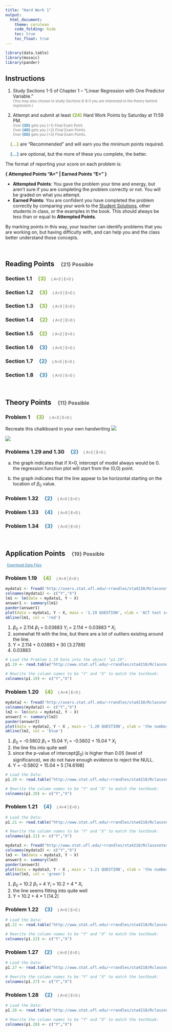 ---
title: "Hard Work 1"
output: 
  html_document:
    theme: cerulean
    code_folding: hide
    toc: true
    toc_float: true
---

```{r, include = FALSE}
library(data.table)
library(mosaic)
library(pander)
```

## Instructions

1. Study Sections 1-5 of Chapter 1 -- "Linear Regression with One Predictor Variable."    
<span id=note>(You may also choose to study Sections 6-8 if you are interested in the theory behind regression.)</span>

2. Attempt and submit at least <span id=recpoints style="padding-left:0px;">{24}</span> Hard Work Points by Saturday at 11:59 PM.    
<span id=note>Over <span id=points style="padding-left:0px;">{30}</span> gets you {+1} Final Exam Point.</span>    
<span id=note>Over <span id=points style="padding-left:0px;">{40}</span> gets you {+2} Final Exam Points.</span>    
<span id=note>Over <span id=points style="padding-left:0px;">{50}</span> gets you {+3} Final Exam Points.</span>

<span id=recpoints>{...}</span> are "Recommended" and will earn you the minimum points required. 

<span id=points>{...}</span> are optional, but the more of these you complete, the better.

The format of reporting your score on each problem is: 

**\{ Attempted Points "A=" | Earned Points "E=" \}**

* **Attempted Points**: You gave the problem your time and energy, but aren't sure if you are completing the problem correctly or not. You will be graded on what you attempt.
* **Earned Points**: You are confident you have completed the problem correctly by comparing your work to the [Student Solutions](http://fac.ksu.edu.sa/sites/default/files/1_58.pdf), other students in class, or the examples in the book. This should always be less than or equal to **Attempted Points**. 

By marking points in this way, your teacher can identify problems that you are working on, but having difficulty with, and can help you and the class better understand those concepts.

<br/>

## Reading Points <span id=headpoints>{21} Possible</span>

### Section 1.1 <span id=recpoints>{3}</span><span id=report>{ A=3 | E=0 }</span>


### Section 1.2 <span id=recpoints>{3}</span><span id=report>{ A=3 | E=0 }</span>


### Section 1.3 <span id=recpoints>{3}</span><span id=report>{ A=3 | E=0 }</span>


### Section 1.4 <span id=recpoints>{2}</span><span id=report>{ A=2 | E=0 }</span>


### Section 1.5 <span id=recpoints>{2}</span><span id=report>{ A=2 | E=0 }</span>


### Section 1.6 <span id=points>{3}</span><span id=report>{ A=0 | E=0 }</span>


### Section 1.7 <span id=points>{2}</span><span id=report>{ A=0 | E=0 }</span>


### Section 1.8 <span id=points>{3}</span><span id=report>{ A=0 | E=0 }</span>


<br/>

## Theory Points <span id=headpoints>{11} Possible</span>


### Problem 1 <span id=recpoints>{3}</span><span id=report>{ A=3 | E=0 }</span>

Recreate this chalkboard in your own handwriting 
 ![](http://byuimath.com/statistics_files/SLRTheory.jpg)




<!-- Uncomment the code below, and insert your own picture file path to load the picture of your version of this chalkboard.-->

 ![](../math 425.jpg) 
 

### Problems 1.29 and 1.30 <span id=points>{2}</span><span id=report>{ A=2 | E=0 }</span>

a. the graph indicates that if X=0, intercept of model always would be 0. the regression function plot will start from the (0,0) point. 

b. the graph indicates that the line appear to be horizontal starting on the location of $\beta_0$ value.
 
### Problem 1.32 <span id=points>{2}</span><span id=report>{ A=0 | E=0 }</span>
 
### Problem 1.33 <span id=points>{4}</span><span id=report>{ A=0 | E=0 }</span>
 
### Problem 1.34 <span id=points>{3}</span><span id=report>{ A=0 | E=0 }</span>


<br/> 

## Application Points <span id=headpoints>{19} Possible</span>


<a id=datalink target="_blank" href=http://www.stat.ufl.edu/~rrandles/sta4210/Rclassnotes/data/textdatasets/index.html>Download Data Files</a>



### Problem 1.19 <span id=recpoints>{4}</span><span id=report>{ A=4 | E=0 }</span>

```{r}
mydata1 <- fread('http://users.stat.ufl.edu/~rrandles/sta4210/Rclassnotes/data/textdatasets/KutnerData/Chapter%20%201%20Data%20Sets/CH01PR19.txt')
colnames(mydata1) <- c("Y","X")
lm1 <- lm(data = mydata1, Y ~ X)
answer1 <- summary(lm1)
pander(answer1)
plot(data = mydata1, Y ~ X, main = '1.19 QUESTION', xlab = 'ACT test score', ylab = 'GPA' )
abline(lm1, col = 'red')
```

1. $\beta_0$ = 2.114  $\beta_1$ = 0.03883  $Y_i$ = 2.114 + 0.03883 * $X_i$
2. somewhat fit with the line, but there are a lot of outliers existing around the line.
3. Y = 2.114 + 0.03883 * 30 [3.2789]
4. 0.03883

```{r getp19}
# Load the Problem 1.19 Data into the object "p1.19":
p1.19 <- read.table("http://www.stat.ufl.edu/~rrandles/sta4210/Rclassnotes/data/textdatasets/KutnerData/Chapter%20%201%20Data%20Sets/CH01PR19.txt")

# Rewrite the column names to be "Y" and "X" to match the textbook:
colnames(p1.19) <- c("Y","X")
```




### Problem 1.20 <span id=recpoints>{4}</span><span id=report>{ A=4 | E=0 }</span> 

```{r}
mydata2 <- fread('http://users.stat.ufl.edu/~rrandles/sta4210/Rclassnotes/data/textdatasets/KutnerData/Chapter%20%201%20Data%20Sets/CH01PR20.txt')
colnames(mydata2) <- c("Y","X")
lm2 <- lm(data = mydata2, Y ~ X)
answer2 <- summary(lm2)
pander(answer2)
plot(data = mydata2, Y ~ X , main = '1.20 QUESTION', xlab = 'the number of copiers serviced ', ylab = 'the total number of minutes spent by the service person' )
abline(lm2, col = 'blue')
```


1. $\beta_0$ = -0.5802  $\beta_1$ = 15.04   $Y_i$ = -0.5802  + 15.04 * $X_i$
2. the line fits into quite well
3. since the p-value of intercept($\beta_0$) is higher than 0.05 (level of significance), we do not have enough evidence to reject the NULL.
4. Y = -0.5802  + 15.04 * 5 [74.6198]

```{r getp20}
# Load the Data:
p1.20 <- read.table("http://www.stat.ufl.edu/~rrandles/sta4210/Rclassnotes/data/textdatasets/KutnerData/Chapter%20%201%20Data%20Sets/CH01PR20.txt")

# Rewrite the column names to be "Y" and "X" to match the textbook:
colnames(p1.20) <- c("Y","X")
```



### Problem 1.21 <span id=points>{4}</span><span id=report>{ A=4 | E=0 }</span> 

```{r getp21}
# Load the Data:
p1.21 <- read.table("http://www.stat.ufl.edu/~rrandles/sta4210/Rclassnotes/data/textdatasets/KutnerData/Chapter%20%201%20Data%20Sets/CH01PR21.txt")

# Rewrite the column names to be "Y" and "X" to match the textbook:
colnames(p1.21) <- c("Y","X")
```

```{r}
mydata3 <- fread("http://www.stat.ufl.edu/~rrandles/sta4210/Rclassnotes/data/textdatasets/KutnerData/Chapter%20%201%20Data%20Sets/CH01PR21.txt")
colnames(mydata3) <- c("Y","X")
lm3 <- lm(data = mydata3, Y ~ X)
answer3 <- summary(lm3)
pander(answer3)
plot(data = mydata3, Y ~ X , main = '1.21 QUESTION', xlab = 'the number of times the carton was transferred', ylab = 'the number of ampules found to be broken upon arrival' )
abline(lm3, col = 'green')
```


1. $\beta_0$ = 10.2   $\beta_1$ = 4    $Y_i$ = 10.2  + 4 * $X_i$
2. the line seems fitting into quite well
3. Y = 10.2  + 4 * 1 [14.2]

### Problem 1.22 <span id=points>{3}</span><span id=report>{ A=0 | E=0 }</span> 

```{r getp22}
# Load the Data:
p1.22 <- read.table("http://www.stat.ufl.edu/~rrandles/sta4210/Rclassnotes/data/textdatasets/KutnerData/Chapter%20%201%20Data%20Sets/CH01PR22.txt")

# Rewrite the column names to be "Y" and "X" to match the textbook:
colnames(p1.22) <- c("Y","X")
```



### Problem 1.27 <span id=points>{2}</span><span id=report>{ A=0 | E=0 }</span>

```{r getp27}
# Load the Data:
p1.27 <- read.table("http://www.stat.ufl.edu/~rrandles/sta4210/Rclassnotes/data/textdatasets/KutnerData/Chapter%20%201%20Data%20Sets/CH01PR27.txt")

# Rewrite the column names to be "Y" and "X" to match the textbook:
colnames(p1.27) <- c("Y","X")
```



### Problem 1.28 <span id=points>{2}</span><span id=report>{ A=0 | E=0 }</span>

```{r getp28}
# Load the Data:
p1.28 <- read.table("http://www.stat.ufl.edu/~rrandles/sta4210/Rclassnotes/data/textdatasets/KutnerData/Chapter%20%201%20Data%20Sets/CH01PR28.txt")

# Rewrite the column names to be "Y" and "X" to match the textbook:
colnames(p1.28) <- c("Y","X")
```







 









<style>
#points {
  font-size:1em;
  padding-left:15px;
  font-weight:bold; 
  color:#317eac;
}

#recpoints {
  font-size:1em;
  padding-left:15px;
  font-weight:bold; 
  color:#7eac31;
}

#report {
  font-size:.7em;
  padding-left:15px;
  font-weight:normal; 
  color:#5a5a5a;
}

#datalink {
  font-size:.8em;
  color:#317eac;
  padding-left:5px;
}

#note {
  font-size:.8em;
  color:#787878;
}

#headpoints {
 font-size:12pt;
 color: #585858; 
 padding-left: 15px;
}
</style>
 

 

 